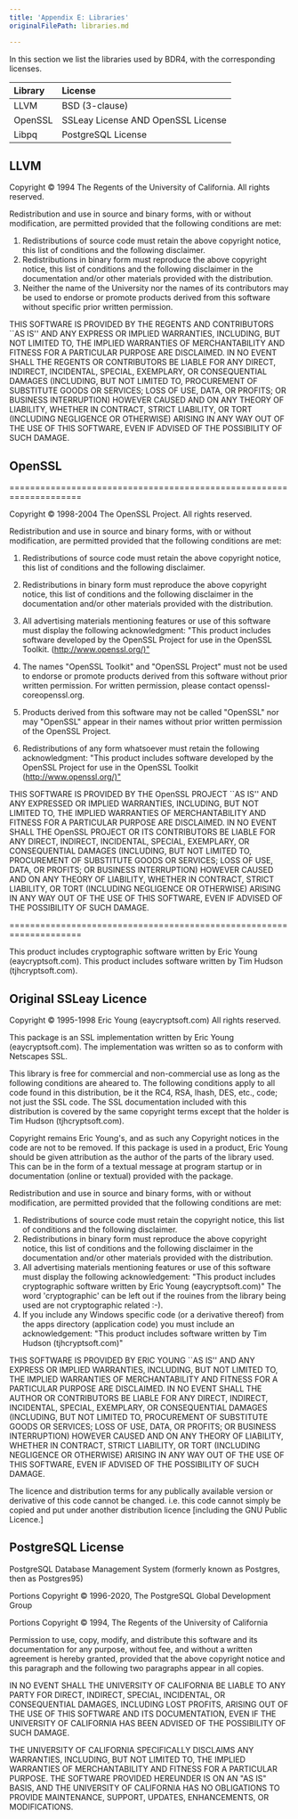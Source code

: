 ```yaml
---
title: 'Appendix E: Libraries'
originalFilePath: libraries.md

---
```


In this section we list the libraries used by BDR4, with the
corresponding licenses.

| Library | License                            |
| :------ | :--------------------------------- |
| LLVM    | BSD (3-clause)                     |
| OpenSSL | SSLeay License AND OpenSSL License |
| Libpq   | PostgreSQL License                 |

## LLVM

Copyright © 1994 The Regents of the University of California.  All
rights reserved.

Redistribution and use in source and binary forms, with or without
modification, are permitted provided that the following conditions
are met:

1.  Redistributions of source code must retain the above copyright
    notice, this list of conditions and the following disclaimer.
2.  Redistributions in binary form must reproduce the above copyright
    notice, this list of conditions and the following disclaimer in
    the documentation and/or other materials provided with the
    distribution.
3.  Neither the name of the University nor the names of its
    contributors may be used to endorse or promote products derived
    from this software without specific prior written permission.

THIS SOFTWARE IS PROVIDED BY THE REGENTS AND CONTRIBUTORS \`\`AS IS''
AND ANY EXPRESS OR IMPLIED WARRANTIES, INCLUDING, BUT NOT LIMITED TO,
THE IMPLIED WARRANTIES OF MERCHANTABILITY AND FITNESS FOR A PARTICULAR
PURPOSE ARE DISCLAIMED.  IN NO EVENT SHALL THE REGENTS OR CONTRIBUTORS
BE LIABLE FOR ANY DIRECT, INDIRECT, INCIDENTAL, SPECIAL, EXEMPLARY, OR
CONSEQUENTIAL DAMAGES (INCLUDING, BUT NOT LIMITED TO, PROCUREMENT OF
SUBSTITUTE GOODS OR SERVICES; LOSS OF USE, DATA, OR PROFITS; OR
BUSINESS INTERRUPTION) HOWEVER CAUSED AND ON ANY THEORY OF LIABILITY,
WHETHER IN CONTRACT, STRICT LIABILITY, OR TORT (INCLUDING NEGLIGENCE
OR OTHERWISE) ARISING IN ANY WAY OUT OF THE USE OF THIS SOFTWARE, EVEN
IF ADVISED OF THE POSSIBILITY OF SUCH DAMAGE.

## OpenSSL

====================================================================

Copyright © 1998-2004 The OpenSSL Project.  All rights reserved.

Redistribution and use in source and binary forms, with or without
modification, are permitted provided that the following conditions
are met:

1.  Redistributions of source code must retain the above copyright
    notice, this list of conditions and the following disclaimer.

2.  Redistributions in binary form must reproduce the above copyright
    notice, this list of conditions and the following disclaimer in
    the documentation and/or other materials provided with the
    distribution.

3.  All advertising materials mentioning features or use of this
    software must display the following acknowledgment:
    "This product includes software developed by the OpenSSL Project
    for use in the OpenSSL Toolkit. (<http://www.openssl.org/)">

4.  The names "OpenSSL Toolkit" and "OpenSSL Project" must not be used to
    endorse or promote products derived from this software without
    prior written permission. For written permission, please contact
    openssl-coreopenssl.org.

5.  Products derived from this software may not be called "OpenSSL"
    nor may "OpenSSL" appear in their names without prior written
    permission of the OpenSSL Project.

6.  Redistributions of any form whatsoever must retain the following
    acknowledgment:
    "This product includes software developed by the OpenSSL Project
    for use in the OpenSSL Toolkit (<http://www.openssl.org/)">

THIS SOFTWARE IS PROVIDED BY THE OpenSSL PROJECT \`\`AS IS'' AND ANY
EXPRESSED OR IMPLIED WARRANTIES, INCLUDING, BUT NOT LIMITED TO, THE
IMPLIED WARRANTIES OF MERCHANTABILITY AND FITNESS FOR A PARTICULAR
PURPOSE ARE DISCLAIMED.  IN NO EVENT SHALL THE OpenSSL PROJECT OR
ITS CONTRIBUTORS BE LIABLE FOR ANY DIRECT, INDIRECT, INCIDENTAL,
SPECIAL, EXEMPLARY, OR CONSEQUENTIAL DAMAGES (INCLUDING, BUT
NOT LIMITED TO, PROCUREMENT OF SUBSTITUTE GOODS OR SERVICES;
LOSS OF USE, DATA, OR PROFITS; OR BUSINESS INTERRUPTION)
HOWEVER CAUSED AND ON ANY THEORY OF LIABILITY, WHETHER IN CONTRACT,
STRICT LIABILITY, OR TORT (INCLUDING NEGLIGENCE OR OTHERWISE)
ARISING IN ANY WAY OUT OF THE USE OF THIS SOFTWARE, EVEN IF ADVISED
OF THE POSSIBILITY OF SUCH DAMAGE.

====================================================================

This product includes cryptographic software written by Eric Young
(eaycryptsoft.com).  This product includes software written by Tim
Hudson (tjhcryptsoft.com).

## Original SSLeay Licence

Copyright © 1995-1998 Eric Young (eaycryptsoft.com)
All rights reserved.

This package is an SSL implementation written
by Eric Young (eaycryptsoft.com).
The implementation was written so as to conform with Netscapes SSL.

This library is free for commercial and non-commercial use as long as
the following conditions are aheared to.  The following conditions
apply to all code found in this distribution, be it the RC4, RSA,
lhash, DES, etc., code; not just the SSL code.  The SSL documentation
included with this distribution is covered by the same copyright terms
except that the holder is Tim Hudson (tjhcryptsoft.com).

Copyright remains Eric Young's, and as such any Copyright notices in
the code are not to be removed.
If this package is used in a product, Eric Young should be given attribution
as the author of the parts of the library used.
This can be in the form of a textual message at program startup or
in documentation (online or textual) provided with the package.

Redistribution and use in source and binary forms, with or without
modification, are permitted provided that the following conditions
are met:

1.  Redistributions of source code must retain the copyright
    notice, this list of conditions and the following disclaimer.
2.  Redistributions in binary form must reproduce the above copyright
    notice, this list of conditions and the following disclaimer in the
    documentation and/or other materials provided with the distribution.
3.  All advertising materials mentioning features or use of this software
    must display the following acknowledgement:
    "This product includes cryptographic software written by
     Eric Young (eaycryptsoft.com)"
    The word 'cryptographic' can be left out if the rouines from the library
    being used are not cryptographic related :-).
4.  If you include any Windows specific code (or a derivative thereof) from
    the apps directory (application code) you must include an acknowledgement:
    "This product includes software written by Tim Hudson (tjhcryptsoft.com)"

THIS SOFTWARE IS PROVIDED BY ERIC YOUNG \`\`AS IS'' AND
ANY EXPRESS OR IMPLIED WARRANTIES, INCLUDING, BUT NOT LIMITED TO, THE
IMPLIED WARRANTIES OF MERCHANTABILITY AND FITNESS FOR A PARTICULAR PURPOSE
ARE DISCLAIMED.  IN NO EVENT SHALL THE AUTHOR OR CONTRIBUTORS BE LIABLE
FOR ANY DIRECT, INDIRECT, INCIDENTAL, SPECIAL, EXEMPLARY, OR CONSEQUENTIAL
DAMAGES (INCLUDING, BUT NOT LIMITED TO, PROCUREMENT OF SUBSTITUTE GOODS
OR SERVICES; LOSS OF USE, DATA, OR PROFITS; OR BUSINESS INTERRUPTION)
HOWEVER CAUSED AND ON ANY THEORY OF LIABILITY, WHETHER IN CONTRACT, STRICT
LIABILITY, OR TORT (INCLUDING NEGLIGENCE OR OTHERWISE) ARISING IN ANY WAY
OUT OF THE USE OF THIS SOFTWARE, EVEN IF ADVISED OF THE POSSIBILITY OF
SUCH DAMAGE.

The licence and distribution terms for any publically available version or
derivative of this code cannot be changed.  i.e. this code cannot simply be
copied and put under another distribution licence
[including the GNU Public Licence.]

## PostgreSQL License

PostgreSQL Database Management System
(formerly known as Postgres, then as Postgres95)

Portions Copyright © 1996-2020, The PostgreSQL Global Development Group

Portions Copyright © 1994, The Regents of the University of California

Permission to use, copy, modify, and distribute this software and its
documentation for any purpose, without fee, and without a written agreement
is hereby granted, provided that the above copyright notice and this paragraph
and the following two paragraphs appear in all copies.

IN NO EVENT SHALL THE UNIVERSITY OF CALIFORNIA BE LIABLE TO ANY PARTY FOR
DIRECT, INDIRECT, SPECIAL, INCIDENTAL, OR CONSEQUENTIAL DAMAGES, INCLUDING
LOST PROFITS, ARISING OUT OF THE USE OF THIS SOFTWARE AND ITS DOCUMENTATION,
EVEN IF THE UNIVERSITY OF CALIFORNIA HAS BEEN ADVISED OF THE POSSIBILITY OF
SUCH DAMAGE.

THE UNIVERSITY OF CALIFORNIA SPECIFICALLY DISCLAIMS ANY WARRANTIES, INCLUDING,
BUT NOT LIMITED TO, THE IMPLIED WARRANTIES OF MERCHANTABILITY AND FITNESS FOR
A PARTICULAR PURPOSE. THE SOFTWARE PROVIDED HEREUNDER IS ON AN "AS IS" BASIS,
AND THE UNIVERSITY OF CALIFORNIA HAS NO OBLIGATIONS TO PROVIDE MAINTENANCE,
SUPPORT, UPDATES, ENHANCEMENTS, OR MODIFICATIONS.
